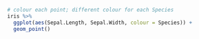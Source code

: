 ```r
# colour each point; different colour for each Species
iris %>%
  ggplot(aes(Sepal.Length, Sepal.Width, colour = Species)) +
  geom_point()
```


